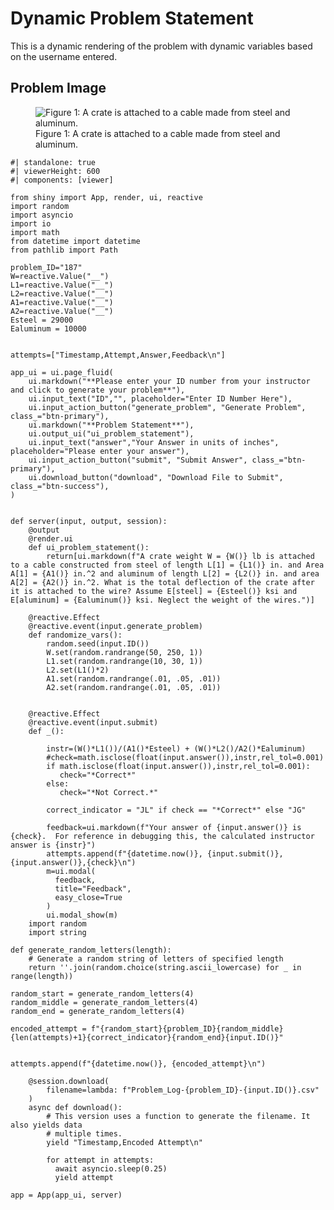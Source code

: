# Dynamic Problem Statement {.unnumbered}

This is a dynamic rendering of the problem with dynamic variables based on the username entered. 


## Problem Image

![Figure 1: A crate is attached to a cable made from steel and aluminum.](images/187.png){fig-alt="Picture with a create attached to cable. The steel part of the cable is L[1] in and the aluminum part of the cable is L[2]. "}

```shinylive-python
#| standalone: true
#| viewerHeight: 600
#| components: [viewer]

from shiny import App, render, ui, reactive
import random
import asyncio
import io
import math
from datetime import datetime
from pathlib import Path

problem_ID="187"
W=reactive.Value("__")
L1=reactive.Value("__")
L2=reactive.Value("__")
A1=reactive.Value("__")
A2=reactive.Value("__")
Esteel = 29000
Ealuminum = 10000


attempts=["Timestamp,Attempt,Answer,Feedback\n"]

app_ui = ui.page_fluid(
    ui.markdown("**Please enter your ID number from your instructor and click to generate your problem**"),
    ui.input_text("ID","", placeholder="Enter ID Number Here"),
    ui.input_action_button("generate_problem", "Generate Problem", class_="btn-primary"),
    ui.markdown("**Problem Statement**"),
    ui.output_ui("ui_problem_statement"),
    ui.input_text("answer","Your Answer in units of inches", placeholder="Please enter your answer"),
    ui.input_action_button("submit", "Submit Answer", class_="btn-primary"),
    ui.download_button("download", "Download File to Submit", class_="btn-success"),
)


def server(input, output, session):
    @output
    @render.ui
    def ui_problem_statement():
        return[ui.markdown(f"A crate weight W = {W()} lb is attached to a cable constructed from steel of length L[1] = {L1()} in. and Area A[1] = {A1()} in.^2 and aluminum of length L[2] = {L2()} in. and area A[2] = {A2()} in.^2. What is the total deflection of the crate after it is attached to the wire? Assume E[steel] = {Esteel()} ksi and E[aluminum] = {Ealuminum()} ksi. Neglect the weight of the wires.")]
    
    @reactive.Effect
    @reactive.event(input.generate_problem)
    def randomize_vars():
        random.seed(input.ID())
        W.set(random.randrange(50, 250, 1))
        L1.set(random.randrange(10, 30, 1))
        L2.set(L1()*2)
        A1.set(random.randrange(.01, .05, .01))
        A2.set(random.randrange(.01, .05, .01))
        
        
    @reactive.Effect
    @reactive.event(input.submit)
    def _():
        
        instr=(W()*L1())/(A1()*Esteel) + (W()*L2()/A2()*Ealuminum)
        #check=math.isclose(float(input.answer()),instr,rel_tol=0.001)
        if math.isclose(float(input.answer()),instr,rel_tol=0.001):
           check="*Correct*"
        else:
           check="*Not Correct.*"
        
        correct_indicator = "JL" if check == "*Correct*" else "JG"
        
        feedback=ui.markdown(f"Your answer of {input.answer()} is {check}.  For reference in debugging this, the calculated instructor answer is {instr}")
        attempts.append(f"{datetime.now()}, {input.submit()},{input.answer()},{check}\n")
        m=ui.modal(
          feedback,
          title="Feedback",
          easy_close=True
        )
        ui.modal_show(m)
    import random
    import string

def generate_random_letters(length):
    # Generate a random string of letters of specified length
    return ''.join(random.choice(string.ascii_lowercase) for _ in range(length))   

random_start = generate_random_letters(4)  
random_middle = generate_random_letters(4)
random_end = generate_random_letters(4)    

encoded_attempt = f"{random_start}{problem_ID}{random_middle}{len(attempts)+1}{correct_indicator}{random_end}{input.ID()}"


attempts.append(f"{datetime.now()}, {encoded_attempt}\n")

    @session.download(
        filename=lambda: f"Problem_Log-{problem_ID}-{input.ID()}.csv"
    )
    async def download():
        # This version uses a function to generate the filename. It also yields data
        # multiple times.
        yield "Timestamp,Encoded Attempt\n"
   
        for attempt in attempts:
          await asyncio.sleep(0.25) 
          yield attempt

app = App(app_ui, server)

```
